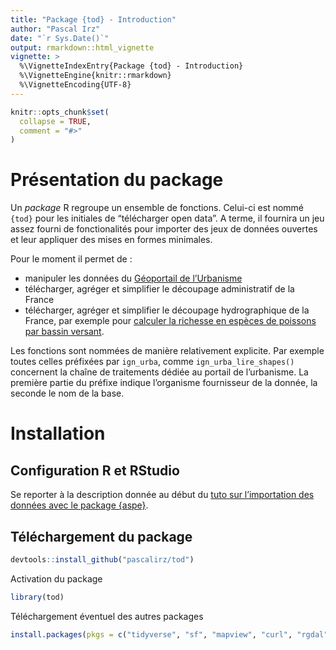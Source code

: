 ```yaml
---
title: "Package {tod} - Introduction"
author: "Pascal Irz"
date: "`r Sys.Date()`"
output: rmarkdown::html_vignette
vignette: >
  %\VignetteIndexEntry{Package {tod} - Introduction}
  %\VignetteEngine{knitr::rmarkdown}
  %\VignetteEncoding{UTF-8}
---
```


```r
knitr::opts_chunk$set(
  collapse = TRUE,
  comment = "#>"
)
```

# Présentation du package

Un *package* R regroupe un ensemble de fonctions. Celui-ci est nommé `{tod}` pour les initiales de "télécharger open data". A terme, il fournira un jeu assez fourni de fonctionalités pour importer des jeux de données ouvertes et leur appliquer des mises en formes minimales.

Pour le moment il permet de :

- manipuler les données du [Géoportail de l'Urbanisme](https://rpubs.com/kamoke/723482)
- télécharger, agréger et simplifier le découpage administratif de la France
- télécharger, agréger et simplifier le découpage hydrographique de la France, par exemple pour [calculer la richesse en espèces de poissons par bassin versant](https://rpubs.com/kamoke/753331).

Les fonctions sont nommées de manière relativement explicite. Par exemple toutes celles préfixées par `ign_urba`, comme `ign_urba_lire_shapes()` concernent la chaîne de traitements dédiée au portail de l'urbanisme. La première partie du préfixe indique l'organisme fournisseur de la donnée, la seconde le nom de la base.

# Installation

## Configuration R et RStudio

Se reporter à la description donnée au début du [tuto sur l'importation des données avec le package {aspe}](https://rpubs.com/kamoke/713407).

## Téléchargement du package

```r
devtools::install_github("pascalirz/tod")
```

Activation du package

```r
library(tod)
```

Téléchargement éventuel des autres packages

```r
install.packages(pkgs = c("tidyverse", "sf", "mapview", "curl", "rgdal"))
```
